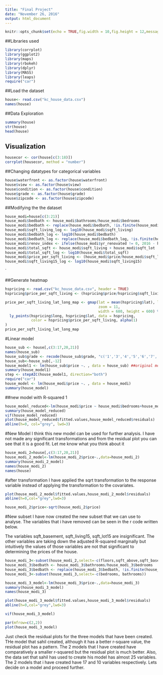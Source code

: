 ```yaml
---
title: "Final Project"
date: "November 26, 2016"
output: html_document
---
```


```r
knitr::opts_chunk$set(echo = TRUE,fig.width = 10,fig.height = 12,message = FALSE)
```

##Libraries used
```r
library(corrplot)
library(ggplot2)
library(maps)
library(rbokeh)
library(dplyr)
library(MASS)
library(leaps)
require("car")
```

##Load the dataset
```r
house<- read.csv("kc_house_data.csv")
names(house)

```

##Data Exploration
```r
summary(house)
str(house)
head(house)
```


## Visualization

```r
housecor <- cor(house[c(3:18)])
corrplot(housecor, method = "number")
```


##Changing datatypes for categorical variables
```r
house$waterfront <- as.factor(house$waterfront)
house$view <- as.factor(house$view)
house$condition <- as.factor(house$condition)
house$grade <- as.factor(house$grade)
house$zipcode <- as.factor(house$zipcode)
```



##Modifying the the dataset
```r
house_modi=house[c(3:21)]
house_modi$bedbath <- house_modi$bathrooms/house_modi$bedrooms
house_modi$bedbath <- replace(house_modi$bedbath, !is.finite(house_modi$bedbath),0)
house_modi$sqft_living_log <- log10(house_modi$sqft_living)
house_modi$bedbath_log <- log10(house_modi$bedbath)
house_modi$bedbath_log <- replace(house_modi$bedbath_log, !is.finite(house_modi$bedbath_log),0)
house_modi$renov_index <- ifelse(house_modi$yr_renovated != 0, 2016 - house_modi$yr_renovated, 2016 - house_modi$yr_built)
house_modi$total_sqft <- house_modi$sqft_living + house_modi$sqft_lot
house_modi$total_sqft_log <- log10(house_modi$total_sqft)
house_modi$price_per_sqft_living <- (house_modi$price/house_modi$sqft_living)
house_modi$sqft_living15_log <- log10(house_modi$sqft_living15)

```
`

##Generate heatmap
```r
hspricing <- read.csv("kc_house_data.csv", header = TRUE)
hspricing$price_per_sqft_living <- (hspricing$price/hspricing$sqft_living)

price_per_sqft_living_lat_long_map <- gmap(lat = mean(hspricing$lat), lng = mean(hspricing$long), 
                                           zoom = 11,
                                           width = 680, height = 600) %>%
  ly_points(hspricing$long, hspricing$lat, data = hspricing, 
            color = hspricing$price_per_sqft_living, alpha(1)
)
price_per_sqft_living_lat_long_map
```



#Linear model
```r
house_sub <- house[,c(3:17,20,21)]
names(house_sub)
house_sub$grade <- recode(house_sub$grade, "c('1','3','4','5','6','7','8','9','10')='0'; else='1'")
house_sub<-house_sub[,-12] 
house_model1 <- lm(house_sub$price ~. , data = house_sub) ##original model excluding id,data, lat and long
summary(house_model1)
step <- stepAIC(house_model1, direction="both")
require("car")    
house_model <- lm(house_modi$price ~. , data = house_modi)
summary(house_model)
```


##new model with R-squared 1
```r
house_model_reduced<-lm(house_modi$price ~ house_modi$bedrooms+house_modi$bathrooms+house_modi$sqft_living+house_modi$sqft_lot+house_modi$waterfront+house_modi$view+house_modi$grade+house_modi$zipcode+house_modi$sqft_living15+house_modi$sqft_lot15+house_modi$renov_index+house_modi$total_sqft_log+house_modi$price_per_sqft_living,data = house_modi)
summary(house_model_reduced)
vif(house_model_reduced)
plot(house_model_reduced$fitted.values,house_model_reduced$residuals)
abline(h=0, col="grey", lwd=3)
```


#New Model
I think this new model can be used for further analysis. I have not made any significant transformations and from the residual plot you can see that it is a good fit. Let me know what you think about it
```r

house_modi_2=house[,c(3:17,20,21)]
house_modi_2_model<-lm(house_modi_2$price~.,data=house_modi_2)
summary(house_modi_2_model)
names(house_modi_2)
names(house)
```

#after transformation
I have applied the sqrt transformation to the response variable instead of applying the transformation to the covariates.

```r
plot(house_modi_2_model$fitted.values,house_modi_2_model$residuals)
abline(h=0,col="grey",lwd=3)

house_modi_2$price<-sqrt(house_modi_2$price)

```

#New subset
I have now created the new subset that we can use to analyse. The variables that i have removed can be seen in the r code written below.

The variables sqft_basement, sqft_living15, sqft_lot15 are insignificant. The other variables are taking down the adjusted R-squared marginally but intuitively the values of those variables are not that significant to determining the prices of the house.

```r
house_modi_3<-subset(house_modi_2,select=-c(floors,sqft_above,sqft_basement,yr_renovated,sqft_living15,sqft_lot15,view,waterfront))
house_modi_3$bedbath <- house_modi_3$bathrooms/house_modi_3$bedrooms
house_modi_3$bedbath <- replace(house_modi_3$bedbath, !is.finite(house_modi_3$bedbath),0)
house_modi_3<-subset(house_modi_3,select=-c(bedrooms, bathrooms))

house_modi_3_model<-lm(house_modi_3$price~.,data=house_modi_3)
summary(house_modi_3_model)
names(house_modi_3)

plot(house_modi_3_model$fitted.values,house_modi_3_model$residuals)
abline(h=0,col="grey",lwd=3)

vif(house_modi_3_model)

par(mfrow=c(2,2))
plot(house_modi_3_model)


```

Just check the residual plots for the three models that have been created. THe model that sahil created, although it has a better r-square value, the residual plot has a pattern. The 2 models that I have created have comparatively a smaller r-squared but the residual plot is much better. Also, the data set that sahil has used to create his model has almost 25 variables. The 2 models that i have created have 17 and 10 variables respectively. Lets decide on a model and proceed further.






